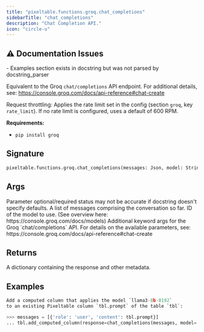 ```yaml
---
title: "pixeltable.functions.groq.chat_completions"
sidebarTitle: "chat_completions"
description: "Chat Completion API."
icon: "circle-u"
---
```

## ⚠️ Documentation Issues

<Warning>
- Examples section exists in docstring but was not parsed by docstring_parser
</Warning>

Equivalent to the Groq `chat/completions` API endpoint. For additional details, see: https://console.groq.com/docs/api-reference#chat-create

Request throttling: Applies the rate limit set in the config (section `groq`, key `rate_limit`). If no rate limit is configured, uses a default of 600 RPM.

**Requirements:**

- `pip install groq`


## Signature

```python
pixeltable.functions.groq.chat_completions(messages: Json, model: String, model_kwargs: Optional[Json], tools: Optional[Json], tool_choice: Optional[Json]) -> Json
```

## Args

<Note>
Parameter optional/required status may not be accurate if docstring doesn't specify defaults.
</Note>

<ParamField path="messages" type="Json" required>
  A list of messages comprising the conversation so far.


</ParamField>

<ParamField path="model" type="String" required>
  ID of the model to use. (See overview here: https://console.groq.com/docs/models)


</ParamField>

<ParamField path="model_kwargs" type="Optional[Json]" required>
  Additional keyword args for the Groq `chat/completions` API. For details on the available parameters, see: https://console.groq.com/docs/api-reference#chat-create


</ParamField>

## Returns

<ResponseField name="return" type="any" required>
  A dictionary containing the response and other metadata.


</ResponseField>

## Examples

```python
Add a computed column that applies the model `llama3-8b-8192`
to an existing Pixeltable column `tbl.prompt` of the table `tbl`:

>>> messages = [{'role': 'user', 'content': tbl.prompt}]
... tbl.add_computed_column(response=chat_completions(messages, model='llama3-8b-8192'))
```

